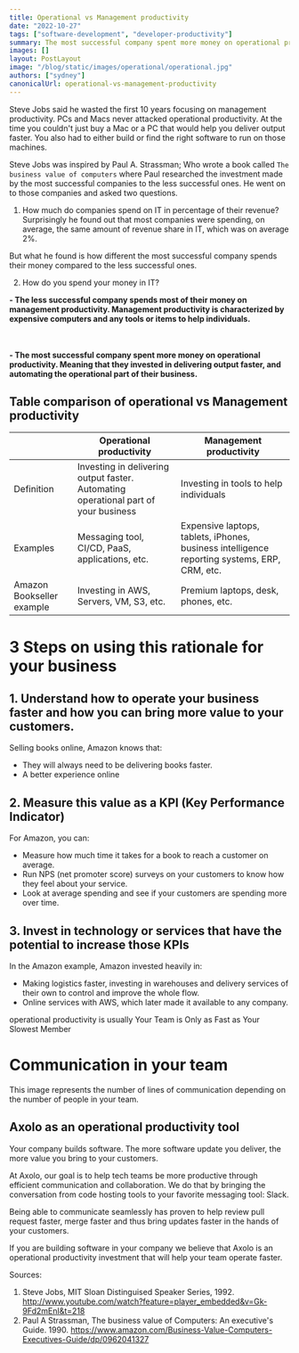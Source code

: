 ```yaml
---
title: Operational vs Management productivity
date: "2022-10-27"
tags: ["software-development", "developer-productivity"]
summary: The most successful company spent more money on operational productivity.
images: []
layout: PostLayout
image: "/blog/static/images/operational/operational.jpg"
authors: ["sydney"]
canonicalUrl: operational-vs-management-productivity
---
```


<ImageContainer
  alt="operational"
  src="/blog/static/images/operational/operational.jpg"
  classNameDiv=""
  classNameImage=""
  width={5152}
  height={3432}
/>

Steve Jobs said he wasted the first 10 years focusing on management productivity. PCs and Macs never attacked operational productivity. At the time you couldn't just buy a Mac or a PC that would help you deliver output faster. You also had to either build or find the right software to run on those machines.

Steve Jobs was inspired by Paul A. Strassman; Who wrote a book called `The business value of computers` where Paul researched the investment made by the most successful companies to the less successful ones. He went on to those companies and asked two questions.

1. How much do companies spend on IT in percentage of their revenue?
   Surprisingly he found out that most companies were spending, on average, the same amount of revenue share in IT, which was on average 2%.

But what he found is how different the most successful company spends their money compared to the less successful ones.

2. How do you spend your money in IT?

**- The less successful company spends most of their money on management productivity. Management productivity is characterized by expensive computers and any tools or items to help individuals.**

<br></br>
**- The most successful company spent more money on operational productivity. Meaning that they
invested in delivering output faster, and automating the operational part of their business.**

<ImageContainer
  alt="Operation vs Mgmt Productivity ferrari example"
  src="/blog/static/images/operational/Operation vs Mgmt Productivity ferrari example.jpg"
  classNameDiv=""
  classNameImage=""
  width={5152}
  height={3432}
/>

## Table comparison of operational vs Management productivity

|                           | Operational productivity                                                            | Management productivity                                                                      |
| ------------------------- | ----------------------------------------------------------------------------------- | -------------------------------------------------------------------------------------------- |
| Definition                | Investing in delivering output faster. Automating operational part of your business | Investing in tools to help individuals                                                       |
| Examples                  | Messaging tool, CI/CD, PaaS, applications, etc.                                     | Expensive laptops, tablets, iPhones, business intelligence reporting systems, ERP, CRM, etc. |
| Amazon Bookseller example | Investing in AWS, Servers, VM, S3, etc.                                             | Premium laptops, desk, phones, etc.                                                          |

<ImageContainer
  alt="Operation vs Mgmt Productivity table"
  src="/blog/static/images/operational/Operation vs Mgmt Productivity table.png"
  classNameDiv=""
  classNameImage=""
  width={5152}
  height={3432}
/>

# 3 Steps on using this rationale for your business

## 1. Understand how to operate your business faster and how you can bring more value to your customers.

Selling books online, Amazon knows that:

- They will always need to be delivering books faster.
- A better experience online

## 2. Measure this value as a KPI (Key Performance Indicator)

For Amazon, you can:

- Measure how much time it takes for a book to reach a customer on average.
- Run NPS (net promoter score) surveys on your customers to know how they feel about your service.
- Look at average spending and see if your customers are spending more over time.

## 3. Invest in technology or services that have the potential to increase those KPIs

In the Amazon example, Amazon invested heavily in:

- Making logistics faster, investing in warehouses and delivery services of their own to control and improve the whole flow.
- Online services with AWS, which later made it available to any company.

operational productivity is usually
Your Team is Only as Fast as Your Slowest Member

# Communication in your team

<ImageContainer
  alt="lines-of-communication-and-team-size"
  src="/blog/static/images/operational/lines-of-communication-and-team-size.webp"
  classNameDiv=""
  classNameImage=""
  width={1118}
  height={1040}
/>
This image represents the number of lines of communication depending on the number of people in your
team.

## Axolo as an operational productivity tool

Your company builds software. The more software update you deliver, the more value you bring to your customers.

At Axolo, our goal is to help tech teams be more productive through efficient communication and collaboration. We do that by bringing the conversation from code hosting tools to your favorite messaging tool: Slack.

Being able to communicate seamlessly has proven to help review pull request faster, merge faster and thus bring updates faster in the hands of your customers.

If you are building software in your company we believe that Axolo is an operational productivity investment that will help your team operate faster.

<CTABanner type="try" />

Sources:

1. Steve Jobs, MIT Sloan Distinguised Speaker Series, 1992. http://www.youtube.com/watch?feature=player_embedded&v=Gk-9Fd2mEnI&t=218
2. Paul A Strassman, The business value of Computers: An executive's Guide. 1990. https://www.amazon.com/Business-Value-Computers-Executives-Guide/dp/0962041327
